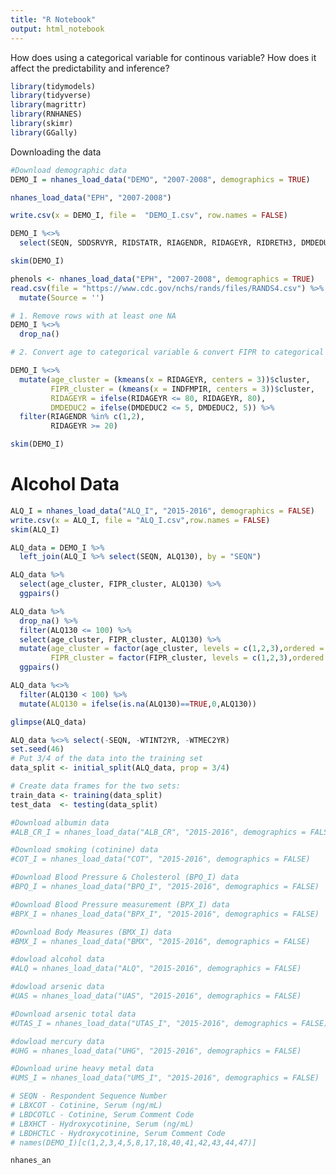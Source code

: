 ```yaml
---
title: "R Notebook"
output: html_notebook
---
```



How does using a categorical variable for continous variable? How does it affect the predictability and inference?


```r
library(tidymodels)
library(tidyverse)
library(magrittr)
library(RNHANES)
library(skimr)
library(GGally)
```

Downloading the data 
```r
#Download demographic data
DEMO_I = nhanes_load_data("DEMO", "2007-2008", demographics = TRUE)

nhanes_load_data("EPH", "2007-2008")

write.csv(x = DEMO_I, file =  "DEMO_I.csv", row.names = FALSE)

DEMO_I %<>% 
  select(SEQN, SDDSRVYR, RIDSTATR, RIAGENDR, RIDAGEYR, RIDRETH3, DMDEDUC2, DMDMARTL, DMDHSEDU,  WTINT2YR, WTMEC2YR, SDMVPSU, SDMVSTRA, INDFMPIR)

skim(DEMO_I)

phenols <- nhanes_load_data("EPH", "2007-2008", demographics = TRUE)
read.csv(file = "https://www.cdc.gov/nchs/rands/files/RANDS4.csv") %>% 
  mutate(Source = '')
```



```r
# 1. Remove rows with at least one NA
DEMO_I %<>% 
  drop_na()

# 2. Convert age to categorical variable & convert FIPR to categorical variable & the rest

DEMO_I %<>% 
  mutate(age_cluster = (kmeans(x = RIDAGEYR, centers = 3))$cluster,
         FIPR_cluster = (kmeans(x = INDFMPIR, centers = 3))$cluster,
         RIDAGEYR = ifelse(RIDAGEYR <= 80, RIDAGEYR, 80),
         DMDEDUC2 = ifelse(DMDEDUC2 <= 5, DMDEDUC2, 5)) %>% 
  filter(RIAGENDR %in% c(1,2),
         RIDAGEYR >= 20)

skim(DEMO_I)

```




# Alcohol Data   

```r
ALQ_I = nhanes_load_data("ALQ_I", "2015-2016", demographics = FALSE)
write.csv(x = ALQ_I, file = "ALQ_I.csv",row.names = FALSE)
skim(ALQ_I)
```


```r

ALQ_data = DEMO_I %>% 
  left_join(ALQ_I %>% select(SEQN, ALQ130), by = "SEQN")

```


```r
ALQ_data %>% 
  select(age_cluster, FIPR_cluster, ALQ130) %>% 
  ggpairs()
```



```r
ALQ_data %>% 
  drop_na() %>% 
  filter(ALQ130 <= 100) %>% 
  select(age_cluster, FIPR_cluster, ALQ130) %>% 
  mutate(age_cluster = factor(age_cluster, levels = c(1,2,3),ordered = TRUE),
         FIPR_cluster = factor(FIPR_cluster, levels = c(1,2,3),ordered = TRUE)) %>% 
  ggpairs()
```

```r
ALQ_data %<>%
  filter(ALQ130 < 100) %>% 
  mutate(ALQ130 = ifelse(is.na(ALQ130)==TRUE,0,ALQ130))
```

```r
glimpse(ALQ_data)
```


```r
ALQ_data %<>% select(-SEQN, -WTINT2YR, -WTMEC2YR) 
set.seed(46)
# Put 3/4 of the data into the training set 
data_split <- initial_split(ALQ_data, prop = 3/4)

# Create data frames for the two sets:
train_data <- training(data_split)
test_data  <- testing(data_split)
```


```r
#Download albumin data
#ALB_CR_I = nhanes_load_data("ALB_CR", "2015-2016", demographics = FALSE)

#Download smoking (cotinine) data
#COT_I = nhanes_load_data("COT", "2015-2016", demographics = FALSE)

#Download Blood Pressure & Cholesterol (BPQ_I) data
#BPQ_I = nhanes_load_data("BPQ_I", "2015-2016", demographics = FALSE)

#Download Blood Pressure measurement (BPX_I) data
#BPX_I = nhanes_load_data("BPX_I", "2015-2016", demographics = FALSE)

#Download Body Measures (BMX_I) data
#BMX_I = nhanes_load_data("BMX", "2015-2016", demographics = FALSE)

#dowload alcohol data
#ALQ = nhanes_load_data("ALQ", "2015-2016", demographics = FALSE)

#dowload arsenic data
#UAS = nhanes_load_data("UAS", "2015-2016", demographics = FALSE)

#Download arsenic total data
#UTAS_I = nhanes_load_data("UTAS_I", "2015-2016", demographics = FALSE)

#dowload mercury data
#UHG = nhanes_load_data("UHG", "2015-2016", demographics = FALSE)

#Download urine heavy metal data
#UMS_I = nhanes_load_data("UMS_I", "2015-2016", demographics = FALSE)
```

```r
# SEQN - Respondent Sequence Number
# LBXCOT - Cotinine, Serum (ng/mL)
# LBDCOTLC - Cotinine, Serum Comment Code
# LBXHCT - Hydroxycotinine, Serum (ng/mL)
# LBDHCTLC - Hydroxycotinine, Serum Comment Code
# names(DEMO_I)[c(1,2,3,4,5,8,17,18,40,41,42,43,44,47)]

nhanes_an
```

